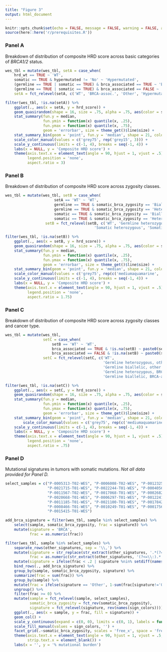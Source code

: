 ```yaml
---
title: "Figure 3"
output: html_document
---
```


```r
knitr::opts_chunk$set(echo = FALSE, message = FALSE, warning = FALSE, autodep = knitr::dep_prev())
source(here::here('r/prerequisites.R'))
```

### Panel A

Breakdown of distribution of composite HRD score across basic categories of _BRCA1/2_ status.

```r
wes_tbl = mutate(wes_tbl, setA = case_when(
    hrd_wt == TRUE ~ 'WT',
    somatic == TRUE & hypermutated != 'No' ~ 'Hypermutated',
    (germline == TRUE | somatic == TRUE) & brca_associated == TRUE ~ 'BRCA-assoc.',
    (germline == TRUE | somatic == TRUE) & brca_associated == FALSE ~ 'Other'),
    setA = fct_relevel(setA, c('WT', 'BRCA-assoc.', 'Other', 'Hypermutated')))

filter(wes_tbl, !is.na(setA)) %>% 
    ggplot(., aes(x = setA, y = hrd_score)) +
    geom_quasirandom(shape = 16, size = .75, alpha = .75, aes(color = setA)) +
    stat_summary(fun.y = median,
                 fun.ymin = function(x) quantile(x, .25),
                 fun.ymax = function(x) quantile(x, .75),
                 geom = 'errorbar', size = theme_get()$line$size) +
    stat_summary_bin(geom = 'point', fun.y = 'median', shape = 21, color = 'black', fill = 'white') +
    scale_color_manual(values = c('grey75', rep('grey15', 3))) +
    scale_y_continuous(limits = c(-1, 4), breaks = seq(-1, 4)) +
    labs(x = NULL, y = 'Composite HRD score') +
    theme(axis.text.x = element_text(angle = 90, hjust = 1, vjust = .5),
          legend.position = 'none',
          aspect.ratio = 3)
```

### Panel B

Breakdown of distribution of composite HRD score across zygosity classes.

```r
wes_tbl = mutate(wes_tbl, setB = case_when(
                      setA == 'WT' ~ 'WT',
                      germline == TRUE & somatic_brca_zygosity == 'Biallelic' & hypermutated == 'No' ~ 'Germline biallelic',
                      germline == TRUE & somatic_brca_zygosity == 'Heterozygous' & hypermutated == 'No' ~ 'Germline heterozygous',
                      somatic == TRUE & somatic_brca_zygosity == 'Biallelic' & hypermutated == 'No' ~ 'Somatic biallelic',
                      somatic == TRUE & somatic_brca_zygosity == 'Heterozygous' & hypermutated == 'No' ~ 'Somatic heterozygous'),
                  setB = fct_relevel(setB, c('WT', 'Germline heterozygous', 'Germline biallelic',
                                        'Somatic heterozygous', 'Somatic biallelic')))

filter(wes_tbl, !is.na(setB)) %>% 
    ggplot(., aes(x = setB, y = hrd_score)) +
    geom_quasirandom(shape = 16, size = .75, alpha = .75, aes(color = setB)) +
    stat_summary(fun.y = median,
                 fun.ymin = function(x) quantile(x, .25),
                 fun.ymax = function(x) quantile(x, .75),
                 geom = 'errorbar', size = theme_get()$line$size) +
    stat_summary_bin(geom = 'point', fun.y = 'median', shape = 21, color = 'black', fill = 'white') +
    scale_color_manual(values = c('grey75', rep(c('mediumaquamarine', 'springgreen4'), 2))) +
    scale_y_continuous(limits = c(-1, 4), breaks = seq(-1, 4)) +
    labs(x = NULL, y = 'Composite HRD score') +
    theme(axis.text.x = element_text(angle = 90, hjust = 1, vjust = .5),
          legend.position = 'none',
          aspect.ratio = 1.75)
```

### Panel C

Breakdown of distribution of composite HRD score across zygosity classes and cancer type.

```r
wes_tbl = mutate(wes_tbl,
                 setC = case_when(
                     setB == 'WT' ~ 'WT',
                     brca_associated == TRUE & !is.na(setB) ~ paste0(setB, ', BRCA-assoc.'),
                     brca_associated == FALSE & !is.na(setB) ~ paste0(setB, ', other')),
                 setC = fct_relevel(setC, c('WT',
                                            'Germline heterozygous, other', 'Somatic heterozygous, other',
                                            'Germline biallelic, other', 'Somatic biallelic, other',
                                            'Germline heterozygous, BRCA-assoc.', 'Somatic heterozygous, BRCA-assoc.',
                                            'Germline biallelic, BRCA-assoc.', 'Somatic biallelic, BRCA-assoc.')))

filter(wes_tbl, !is.na(setC)) %>% 
    ggplot(., aes(x = setC, y = hrd_score)) +
    geom_quasirandom(shape = 16, size = .75, alpha = .75, aes(color = setC)) +
    stat_summary(fun.y = median,
                 fun.ymin = function(x) quantile(x, .25),
                 fun.ymax = function(x) quantile(x, .75),
                 geom = 'errorbar', size = theme_get()$line$size) +
    stat_summary_bin(geom = 'point', fun.y = 'median', shape = 21, color = 'black', fill = 'white') +
        scale_color_manual(values = c('grey75', rep(c('mediumaquamarine', 'mediumaquamarine', 'springgreen4', 'springgreen4'), 2))) +
    scale_y_continuous(limits = c(-1, 4), breaks = seq(-1, 4)) +
    labs(x = NULL, y = 'Composite HRD score') +
    theme(axis.text.x = element_text(angle = 90, hjust = 1, vjust = .5),
          legend.position = 'none',
          aspect.ratio = .75)
```

### Panel D

Mutational signatures in tumors with somatic mutations.
_Not all data provided for Panel D._

```r
select_samples = c("P-0005313-T02-WES", "P-0006008-T02-WES", "P-0012325-T02-WES", "P-0020673-T01-WES",
                   "P-0021715-T01-WES", "P-0022244-T01-WES", "P-0004056-T01-WES", "P-0009962-T01-WES",
                   "P-0011567-T02-WES", "P-0017068-T01-WES", "P-0002682-T01-WES", "P-0008355-T01-WES",
                   "P-0020668-T01-WES", "P-0006297-T01-WES", "P-0012241-T02-WES", "P-0009660-T01-WES",
                   "P-0011185-T01-WES", "P-0021100-T01-WES", "P-0017842-T02-WES", "P-0008419-T01-WES",
                   "P-0008466-T01-WES", "P-0010249-T01-WES", "P-0001756-T01-WES", "P-0017006-T01-WES",
                   "P-0015415-T01-WES")

add_brca_signature = filter(wes_tbl, sample %in% select_samples) %>% 
    select(sample, somatic_brca_zygosity, frac = signature3) %>% 
    mutate(signature = 'BRCA',
           frac = as.numeric(frac))

filter(wes_tbl, sample %in% select_samples) %>% 
    separate_rows(other_signatures, sep = '\\,') %>% 
    mutate(signature = str_replace(str_extract(other_signatures, '.*(?=\\:)'), 'signature_', ''),
           frac = as.numeric(str_extract(other_signatures, '(?<=\\:).*'))) %>% 
    mutate(signature = ifelse(frac < .2 | signature %nin% setdiff(names(sign_colors), 'Other'), 'Other', signature)) %>% 
    bind_rows(., add_brca_signature) %>% 
    group_by(sample, somatic_brca_zygosity, signature) %>% 
    summarize(frac = sum(frac)) %>%
    group_by(sample) %>% 
    mutate(frac = ifelse(signature == 'Other', 1-sum(frac[signature!='Other']), frac)) %>% 
    ungroup() %>% 
    filter(frac >= 0) %>% 
    mutate(sample = fct_relevel(sample, select_samples),
           somatic_brca_zygosity = fct_rev(somatic_brca_zygosity),
           signature = fct_relevel(signature, rev(names(sign_colors)))) %>% 
    ggplot(., aes(x = sample, y = frac, fill = signature)) +
    geom_col() +
    scale_y_continuous(expand = c(0, 0), limits = c(0, 1), labels = function(x) 100*x) +
    scale_fill_manual(values = sign_colors, '') +
    facet_grid(.~somatic_brca_zygosity, scales = 'free_x', space = 'free_x') +
    theme(axis.text.x = element_text(angle = 90, hjust = 1, vjust = .5, size = 8),
          strip.text.x = element_blank()) +
    labs(x = '', y = '% mutational burden')
```

